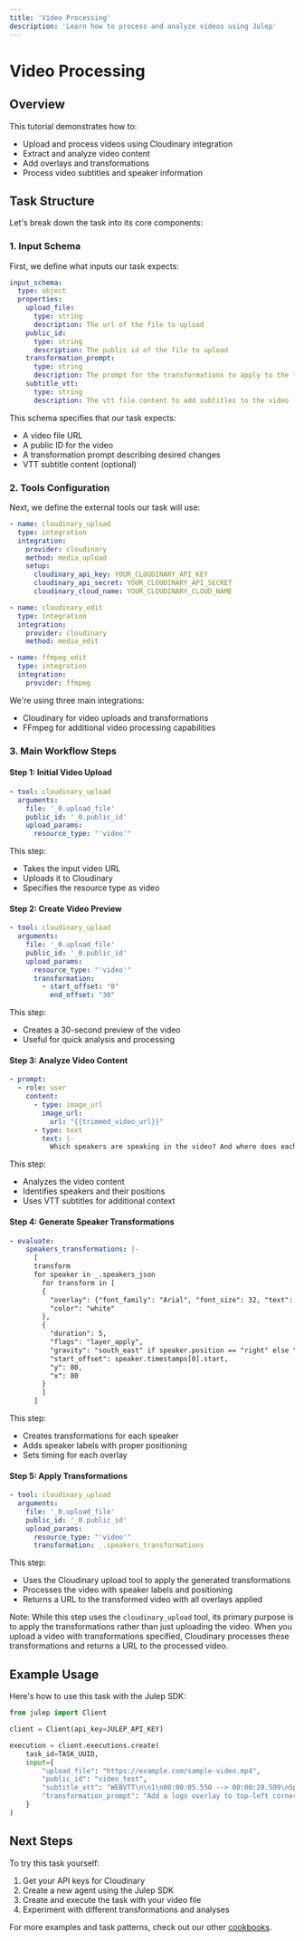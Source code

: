 ```yaml
---
title: 'Video Processing'
description: 'Learn how to process and analyze videos using Julep'
---
```


# Video Processing

## Overview

This tutorial demonstrates how to:
- Upload and process videos using Cloudinary integration
- Extract and analyze video content
- Add overlays and transformations
- Process video subtitles and speaker information

## Task Structure

Let's break down the task into its core components:

### 1. Input Schema

First, we define what inputs our task expects:

```yaml
input_schema:
  type: object
  properties:
    upload_file:
      type: string
      description: The url of the file to upload
    public_id:
      type: string
      description: The public id of the file to upload
    transformation_prompt:
      type: string
      description: The prompt for the transformations to apply to the file
    subtitle_vtt:
      type: string
      description: The vtt file content to add subtitles to the video
```

This schema specifies that our task expects:
- A video file URL
- A public ID for the video
- A transformation prompt describing desired changes
- VTT subtitle content (optional)

### 2. Tools Configuration

Next, we define the external tools our task will use:

```yaml
- name: cloudinary_upload
  type: integration
  integration:
    provider: cloudinary
    method: media_upload
    setup:
      cloudinary_api_key: YOUR_CLOUDINARY_API_KEY
      cloudinary_api_secret: YOUR_CLOUDINARY_API_SECRET
      cloudinary_cloud_name: YOUR_CLOUDINARY_CLOUD_NAME

- name: cloudinary_edit
  type: integration
  integration:
    provider: cloudinary
    method: media_edit

- name: ffmpeg_edit
  type: integration
  integration:
    provider: ffmpeg
```

We're using three main integrations:
- Cloudinary for video uploads and transformations
- FFmpeg for additional video processing capabilities

### 3. Main Workflow Steps

#### Step 1: Initial Video Upload

```yaml
- tool: cloudinary_upload
  arguments:
    file: '_0.upload_file'
    public_id: '_0.public_id'
    upload_params:
      resource_type: "'video'"
```

This step:
- Takes the input video URL
- Uploads it to Cloudinary
- Specifies the resource type as video

#### Step 2: Create Video Preview

```yaml
- tool: cloudinary_upload
  arguments:
    file: '_0.upload_file'
    public_id: '_0.public_id'
    upload_params:
      resource_type: "'video'"
      transformation:
        - start_offset: "0"
          end_offset: "30"
```

This step:
- Creates a 30-second preview of the video
- Useful for quick analysis and processing

#### Step 3: Analyze Video Content

```yaml
- prompt:
  - role: user
    content: 
      - type: image_url
        image_url:
          url: "{{trimmed_video_url}}"
      - type: text
        text: |-
          Which speakers are speaking in the video? And where does each of them sit?
```

This step:
- Analyzes the video content
- Identifies speakers and their positions
- Uses VTT subtitles for additional context

#### Step 4: Generate Speaker Transformations

```yaml
- evaluate:
    speakers_transformations: |-
      [
      transform
      for speaker in _.speakers_json
        for transform in [
        {
          "overlay": {"font_family": "Arial", "font_size": 32, "text": speaker.speaker},
          "color": "white"
        },
        {
          "duration": 5,
          "flags": "layer_apply",
          "gravity": "south_east" if speaker.position == "right" else "south_west",
          "start_offset": speaker.timestamps[0].start,
          "y": 80,
          "x": 80
        }
        ]
      ]
```

This step:
- Creates transformations for each speaker
- Adds speaker labels with proper positioning
- Sets timing for each overlay

#### Step 5: Apply Transformations

```yaml
- tool: cloudinary_upload
  arguments:
    file: '_0.upload_file'
    public_id: '_0.public_id'
    upload_params:
      resource_type: "'video'"
      transformation: _.speakers_transformations
```

This step:
- Uses the Cloudinary upload tool to apply the generated transformations
- Processes the video with speaker labels and positioning
- Returns a URL to the transformed video with all overlays applied

Note: While this step uses the `cloudinary_upload` tool, its primary purpose is to apply the transformations rather than just uploading the video. When you upload a video with transformations specified, Cloudinary processes these transformations and returns a URL to the processed video.


## Example Usage

Here's how to use this task with the Julep SDK:

```python
from julep import Client

client = Client(api_key=JULEP_API_KEY)

execution = client.executions.create(
    task_id=TASK_UUID,
    input={
        "upload_file": "https://example.com/sample-video.mp4",
        "public_id": "video_test",
        "subtitle_vtt": "WEBVTT\n\n1\n00:00:05.550 --> 00:00:28.509\nSpeaker: Hello...",
        "transformation_prompt": "Add a logo overlay to top-left corner"
    }
)
```

## Next Steps

To try this task yourself:
1. Get your API keys for Cloudinary
2. Create a new agent using the Julep SDK
3. Create and execute the task with your video file
4. Experiment with different transformations and analyses

For more examples and task patterns, check out our other [cookbooks](https://github.com/julep-ai/julep/tree/dev/cookbooks).